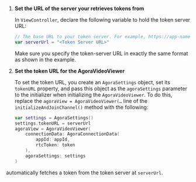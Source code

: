 <PlatformWrapper platform="ios">

1.  **Set the URL of the server your <Vpl k="CLIENT" /> retrieves tokens from**

    In `ViewController`, declare the following variable to hold the token server URL:

    ``` swift
    // The base URL to your token server. For example, https://app-name.herokuapp.com"
    var serverUrl = "<Token Server URL>"
    ```

    Make sure you specify the token-server URL in exactly the same format as shown in the example.

2.  **Set the token URL for the AgoraVideoViewer**

    To set the token URL, you create an `AgoraSettings` object, set its `tokenURL` property, and pass this object as the `agoraSettings` parameter to the initializer when initializing the `AgoraVideoViewer`. To do this, replace the `agoraView = AgoraVideoViewer(…​` line of the `initializeAndJoinChannel()` method with the following:

    ``` swift
    var settings = AgoraSettings()
    settings.tokenURL = serverUrl
    agoraView = AgoraVideoViewer(
        connectionData: AgoraConnectionData(
            appId: appId,
            rtcToken: token
        ),
        agoraSettings: settings
    )
    ```

<Vg k="COMPANY" /> <Vg k="UIK" /> automatically fetches a token from the token server at `serverUrl`.
</PlatformWrapper>
